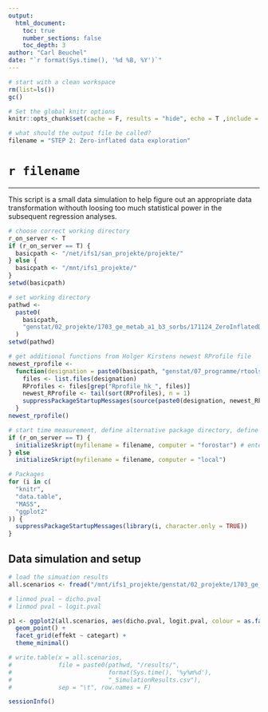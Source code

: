```yaml
---
output:
  html_document:
    toc: true
    number_sections: false
    toc_depth: 3
author: "Carl Beuchel"
date: "`r format(Sys.time(), '%d %B, %Y')`"
---
```


```r
# start with a clean workspace
rm(list=ls())
gc()

# Set the global knitr options
knitr::opts_chunk$set(cache = F, results = "hide", echo = T ,include = T)

# what should the output file be called?
filename = "STEP 2: Zero-inflated data exploration"
```

# `r filename`
***
This script is a small data simulation to help figure out an appropriate data transformation withouth loosing too much statistical power in the subsequent regression analyses.

```r
# choose correct working directory
r_on_server <- T
if (r_on_server == T) {
  basicpath <- "/net/ifs1/san_projekte/projekte/"
} else {
  basicpath <- "/mnt/ifs1_projekte/"
}
setwd(basicpath)

# set working directory
pathwd <-
  paste0(
    basicpath,
    "genstat/02_projekte/1703_ge_metab_a1_b3_sorbs/171124_ZeroInflatedDataSim"
  )
setwd(pathwd)

# get additional functions from Holger Kirstens newest RProfile file
newest_rprofile <-
  function(designation = paste0(basicpath, "genstat/07_programme/rtools/RProfile_hk/")) {
    files <- list.files(designation)
    RProfiles <- files[grep("Rprofile_hk_", files)]
    newest_RProfile <- tail(sort(RProfiles), n = 1)
    suppressPackageStartupMessages(source(paste0(designation, newest_RProfile)))
  }
newest_rprofile()

# start time measurement, define alternative package directory, define start codes for external start of the script
if (r_on_server == T) {
  initializeSkript(myfilename = filename, computer = "forostar") # enter which server you are on
} else
  initializeSkript(myfilename = filename, computer = "local")

# Packages
for (i in c(
  "knitr",
  "data.table",
  "MASS",
  "ggplot2"
)) {
  suppressPackageStartupMessages(library(i, character.only = TRUE))
}
```

## Data simulation and setup

```r
# load the simuation results
all.scenarios <- fread("/mnt/ifs1_projekte/genstat/02_projekte/1703_ge_metab_a1_b3_sorbs/171124_ZeroInflatedDataSim/results/171127_SimulationResults.csv")
```

```r
# linmod pval ~ dicho.pval
# linmod pval ~ logit.pval

p1 <- ggplot2(all.scenarios, aes(dicho.pval, logit.pval, colour = as.factor(proz0))) +
  geom_point() +
  facet_grid(effekt ~ categart) +
  theme_minimal()

```

```r
# write.table(x = all.scenarios,
#             file = paste0(pathwd, "/results/",
#                           format(Sys.time(), '%y%m%d'),
#                           "_SimulationResults.csv"),
#             sep = "\t", row.names = F)
```

```r
sessionInfo()
```            